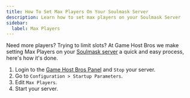 ```yaml
---
title: How To Set Max Players On Your Soulmask Server
description: Learn how to set max players on your Soulmask Server
sidebar:
  label: Max Players
---
```


Need more players? Trying to limit slots? At Game Host Bros we make setting Max Players on your [Soulmask server](https://www.gamehostbros.com/soulmask-server-hosting/) a quick and easy process, here's how it's done.
<Steps>
1. Login to the [Game Host Bros Panel](https://panel.gamehostbros.com) and `Stop` your server.
2. Go to `Configuration > Startup Parameters`.
3. Edit `Max Players`.
4. Start your server.
</Steps>